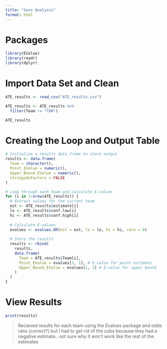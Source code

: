 ```yaml
---
title: "Sens Analysis"
format: html
---
```


# Packages
```r
library(EValue)
library(readr)
library(dplyr)
```

# Import Data Set and Clean
```r
ATE_results <- read_csv("ATE_results.csv")

ATE_results <- ATE_results %>% 
  filter(Team != "CHN")

ATE_results
```

# Creating the Loop and Output Table
```r
# Initialize a results data frame to store output
results <- data.frame(
  Team = character(),
  Point_EValue = numeric(),
  Upper_Bound_EValue = numeric(),
  stringsAsFactors = FALSE
)

# Loop through each team and calculate E-values
for (i in 1:nrow(ATE_results)) {
  # Extract values for the current team
  est <- ATE_results$estimate[i]
  lo <- ATE_results$conf.low[i]
  hi <- ATE_results$conf.high[i]
  
  # Calculate E-values
  evalues <- evalues.OR(est = est, lo = lo, hi = hi, rare = 0)
  
  # Store the results
  results <- rbind(
    results,
    data.frame(
      Team = ATE_results$Team[i],
      Point_EValue = evalues[1, 1], # E-value for point estimate
      Upper_Bound_EValue = evalues[1, 3] # E-value for upper bound
    )
  )
}
```

# View Results
```r
print(results)
```

> Recieved results for each team using the Evalues package and odds ratio (correct?) but I had to get rid of the cubs because they had a negative estimate.. not sure why it won't work like the rest of the estimates